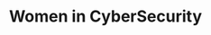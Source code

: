 ---
name: "WiCyS @ Illinois"
profile_image: "./wicys.png"
role: org
title: "Women in CyberSecurity"
handle: "wicys.illinois"
weight: 0
links:
  - {name: "email", url: "wicys.illinois@gmail.com"}
  - {name: "website", url: "https://wicys.github.io/"}
  - {name: "instagram", url: "https://www.instagram.com/wicys.illinois/"}
  - {name: "github", url: "https://github.com/wicys"}
---